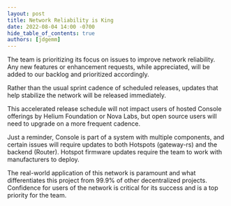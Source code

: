 ```yaml
---
layout: post
title: Network Reliability is King
date: 2022-08-04 14:00 -0700
hide_table_of_contents: true
authors: [jdgemm]
---
```


The team is prioritizing its focus on issues to improve network reliability. Any new features or
enhancement requests, while appreciated, will be added to our backlog and prioritized accordingly.

<!--truncate-->

Rather than the usual sprint cadence of scheduled releases, updates that help stabilize the network
will be released immediately.

This accelerated release schedule will not impact users of hosted Console offerings by Helium
Foundation or Nova Labs, but open source users will need to upgrade on a more frequent cadence.

Just a reminder, Console is part of a system with multiple components, and certain issues will
require updates to both Hotspots (gateway-rs) and the backend (Router). Hotspot firmware updates
require the team to work with manufacturers to deploy.

The real-world application of this network is paramount and what differentiates this project from
99.9% of other decentralized projects. Confidence for users of the network is critical for its
success and is a top priority for the team.
